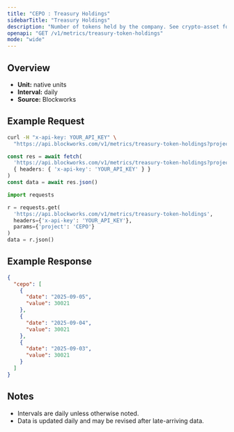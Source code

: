 ```yaml
---
title: "CEPO : Treasury Holdings"
sidebarTitle: "Treasury Holdings"
description: "Number of tokens held by the company. See crypto-asset for asset indicator"
openapi: "GET /v1/metrics/treasury-token-holdings"
mode: "wide"
---
```


## Overview

- **Unit:** native units
- **Interval:** daily
- **Source:** Blockworks

## Example Request

<CodeGroup>

```bash cURL
curl -H "x-api-key: YOUR_API_KEY" \
  "https://api.blockworks.com/v1/metrics/treasury-token-holdings?project=CEPO"
```

```typescript TypeScript
const res = await fetch(
  'https://api.blockworks.com/v1/metrics/treasury-token-holdings?project=CEPO',
  { headers: { 'x-api-key': 'YOUR_API_KEY' } }
)
const data = await res.json()
```

```python Python
import requests

r = requests.get(
  'https://api.blockworks.com/v1/metrics/treasury-token-holdings',
  headers={'x-api-key': 'YOUR_API_KEY'},
  params={'project': 'CEPO'}
)
data = r.json()
```

</CodeGroup>

## Example Response

```json
{
  "cepo": [
    {
      "date": "2025-09-05",
      "value": 30021
    },
    {
      "date": "2025-09-04",
      "value": 30021
    },
    {
      "date": "2025-09-03",
      "value": 30021
    }
  ]
}
```

## Notes
- Intervals are daily unless otherwise noted.
- Data is updated daily and may be revised after late-arriving data.
